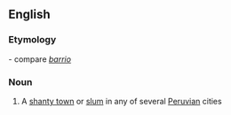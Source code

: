 ==English==

===Etymology===
{{Sp.}} - compare ''[[barrio]]''

===Noun===
{{en-noun}}

# A [[shanty town]] or [[slum]] in any of several [[Peruvian]] cities